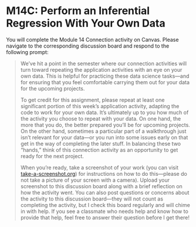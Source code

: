 # M14C: Perform an Inferential Regression With Your Own Data

You will complete the Module 14 Connection activity on Canvas. Please navigate to the corresponding discussion board and respond to the following prompt:

> We've hit a point in the semester where our connection activities will turn toward repeating the application activities with an eye on your own data. This is helpful for practicing these data science tasks—and for ensuring that you feel comfortable carrying them out for your data for the upcoming projects.
> 
> To get credit for this assignment, please repeat at least one significant portion of this week's application activity, adapting the code to work for your own data. It's ultimately up to you how much of the activity you choose to repeat with your data. On one hand, the more that you do, the better prepared you'll be for upcoming projects. On the other hand, sometimes a particular part of a walkthrough just isn't relevant for your data—or you run into some issues early on that get in the way of completing the later stuff. In balancing these two "hands," think of this connection activity as an opportunity to get ready for the next project.
> 
When you're ready, take a screenshot of your work (you can visit [take-a-screenshot.org](https://www.take-a-screenshot.org)) for instructions on how to do this—please do not take a picture of your screen with a camera). Upload your screenshot to this discussion board along with a brief reflection on how the activity went. You can also post questions or concerns about the activity to this discussion board—they will not count as completing the activity, but I check this board regularly and will chime in with help. If you see a classmate who needs help and know how to provide that help, feel free to answer their question before I get there!